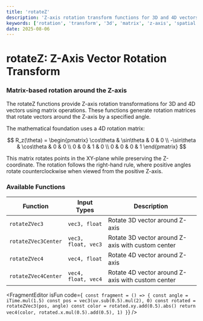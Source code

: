 ```yaml
---
title: 'rotateZ'
description: 'Z-axis rotation transform functions for 3D and 4D vectors'
keywords: ['rotation', 'transform', '3d', 'matrix', 'z-axis', 'spatial', 'linear algebra']
date: 2025-08-06
---
```



# rotateZ: Z-Axis Vector Rotation Transform

### Matrix-based rotation around the Z-axis

The rotateZ functions provide Z-axis rotation transformations for 3D and 4D vectors using matrix operations. These functions generate rotation matrices that rotate vectors around the Z-axis by a specified angle.

The mathematical foundation uses a 4D rotation matrix:

$$
R_z(\theta) = \begin{pmatrix}
\cos\theta & \sin\theta & 0 & 0 \\
-\sin\theta & \cos\theta & 0 & 0 \\
0 & 0 & 1 & 0 \\
0 & 0 & 0 & 1
\end{pmatrix}
$$

This matrix rotates points in the XY-plane while preserving the Z-coordinate. The rotation follows the right-hand rule, where positive angles rotate counterclockwise when viewed from the positive Z-axis.

### Available Functions

| Function            | Input Types         | Description                                       |
| ------------------- | ------------------- | ------------------------------------------------- |
| `rotateZVec3`       | `vec3, float`       | Rotate 3D vector around Z-axis                    |
| `rotateZVec3Center` | `vec3, float, vec3` | Rotate 3D vector around Z-axis with custom center |
| `rotateZVec4`       | `vec4, float`       | Rotate 4D vector around Z-axis                    |
| `rotateZVec4Center` | `vec4, float, vec4` | Rotate 4D vector around Z-axis with custom center |

<FragmentEditor
        isFun
        code={`
const fragment = () => {
        const angle = iTime.mul(1.5)
        const pos = vec3(uv.sub(0.5).mul(2), 0)
        const rotated = rotateZVec3(pos, angle)
        const color = rotated.xy.add(0.5).abs()
        return vec4(color, rotated.x.mul(0.5).add(0.5), 1)
}`}
/>
